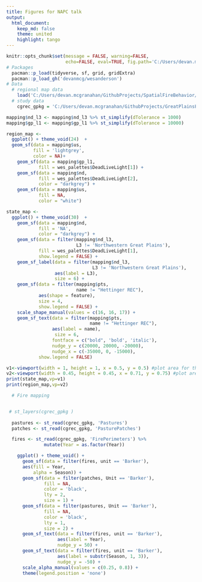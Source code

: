 ```yaml
---
title: Figures for NAPC talk
output:
  html_document:
    keep_md: false
    theme: united
    highlight: tango
---
```

  
```r
knitr::opts_chunk$set(message = FALSE, warning=FALSE, 
                      echo=FALSE, eval=TRUE, fig.path='C:/Users/devan.mcgranahan/GithubProjects/GreatPlainsFire/SpringSummerSeverity/talk/figs/', dev=c('png', 'pdf')) 
# Packages 
  pacman::p_load(tidyverse, sf, grid, gridExtra)
  pacman::p_load_gh('devanmcg/wesanderson')
# Data 
  # regional map data
    load('C:/Users/devan.mcgranahan/GithubProjects/SpatialFireBehavior/paper/figures/mapping.Rdata')
  # study data
    cgrec_gpkg = 'C:/Users/devan.mcgranahan/GithubProjects/GreatPlainsFire/SpringSummerSeverity/gis/boundaries/CGREC_PBG_26914.gpkg'
```


```r
mapping$nd_l3 <- mapping$nd_l3 %>% st_simplify(dTolerance = 1000)
mapping$gp_l1 <- mapping$gp_l1 %>% st_simplify(dTolerance = 10000)

region_map <-
  ggplot() + theme_void(24)  +
  geom_sf(data = mapping$us, 
          fill = 'lightgrey', 
          color = NA)+ 
    geom_sf(data = mapping$gp_l1, 
            fill = wes_palettes$DeadLiveLight[1]) +
    geom_sf(data = mapping$nd,
            fill = wes_palettes$DeadLiveLight[2], 
            color = "darkgrey") +
    geom_sf(data = mapping$us, 
            fill = NA, 
            color = "white")

state_map <-
  ggplot() + theme_void(30)  +
    geom_sf(data = mapping$nd,
            fill = 'NA', 
            color = "darkgrey") + 
    geom_sf(data = filter(mapping$nd_l3,
                          L3 != 'Northwestern Great Plains'), 
            fill = wes_palettes$DeadLiveLight[1], 
            show.legend = FALSE) +
    geom_sf_label(data = filter(mapping$nd_l3,
                                L3 != 'Northwestern Great Plains'),
                  aes(label = L3), 
                  size = 6) +
    geom_sf(data = filter(mapping$pts, 
                          name != "Hettinger REC"), 
            aes(shape = feature), 
            size = 4,
            show.legend = FALSE) +
    scale_shape_manual(values = c(16, 16, 17)) +
    geom_sf_text(data = filter(mapping$pts, 
                               name != "Hettinger REC"), 
                 aes(label = name), 
                  size = 6, 
                 fontface = c("bold", 'bold', 'italic'),
                 nudge_y = c(20000, 20000, -20000), 
                 nudge_x = c(-35000, 0, -15000),
            show.legend = FALSE) 

v1<-viewport(width = 1, height = 1, x = 0.5, y = 0.5) #plot area for the main map
v2<-viewport(width = 0.45, height = 0.45, x = 0.71, y = 0.75) #plot area for the inset map
print(state_map,vp=v1) 
print(region_map,vp=v2)
```

```r
  # Fire mapping 


 # st_layers(cgrec_gpkg ) 
  
  pastures <- st_read(cgrec_gpkg, 'Pastures') 
  patches <- st_read(cgrec_gpkg, 'PasturePatches') 

  fires <- st_read(cgrec_gpkg, 'FirePerimeters') %>%
              mutate(Year = as.factor(Year))

    ggplot() + theme_void() +
      geom_sf(data = filter(fires, unit == 'Barker'), 
      aes(fill = Year, 
          alpha = Season)) +
      geom_sf(data = filter(patches, Unit == 'Barker'), 
              fill = NA, 
              color = 'black', 
              lty = 2, 
              size = 1) + 
      geom_sf(data = filter(pastures, Unit == 'Barker'), 
              fill = NA, 
              color = 'black', 
              lty = 1, 
              size = 2) +
      geom_sf_text(data = filter(fires, unit == 'Barker'), 
                   aes(label = Year), 
                   nudge_y = 50) +
      geom_sf_text(data = filter(fires, unit == 'Barker'), 
                   aes(label = substr(Season, 1, 3)), 
                   nudge_y = -50) +
      scale_alpha_manual(values = c(0.25, 0.8)) + 
      theme(legend.position = 'none')
```
